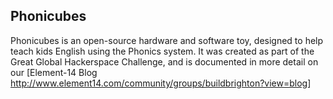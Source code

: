 ==Phonicubes==

Phonicubes is an open-source hardware and software toy, designed to help teach kids English using the Phonics system. 
It was created as part of the Great Global Hackerspace Challenge, and is documented in more detail on our [Element-14 Blog http://www.element14.com/community/groups/buildbrighton?view=blog]
